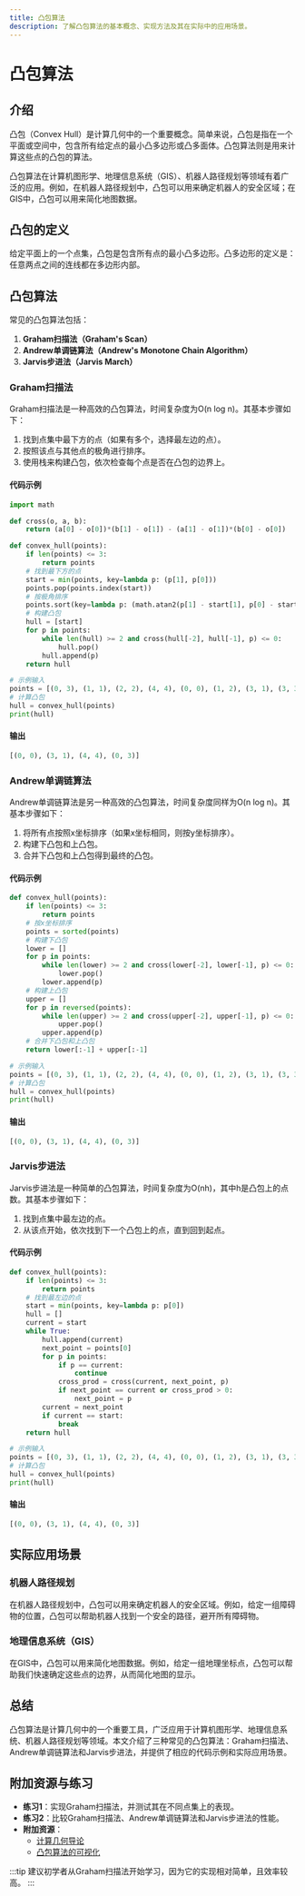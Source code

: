 ```yaml
---
title: 凸包算法
description: 了解凸包算法的基本概念、实现方法及其在实际中的应用场景。
---
```


# 凸包算法

## 介绍

凸包（Convex Hull）是计算几何中的一个重要概念。简单来说，凸包是指在一个平面或空间中，包含所有给定点的最小凸多边形或凸多面体。凸包算法则是用来计算这些点的凸包的算法。

凸包算法在计算机图形学、地理信息系统（GIS）、机器人路径规划等领域有着广泛的应用。例如，在机器人路径规划中，凸包可以用来确定机器人的安全区域；在GIS中，凸包可以用来简化地图数据。

## 凸包的定义

给定平面上的一个点集，凸包是包含所有点的最小凸多边形。凸多边形的定义是：任意两点之间的连线都在多边形内部。

## 凸包算法

常见的凸包算法包括：

1. **Graham扫描法（Graham's Scan）**
2. **Andrew单调链算法（Andrew's Monotone Chain Algorithm）**
3. **Jarvis步进法（Jarvis March）**

### Graham扫描法

Graham扫描法是一种高效的凸包算法，时间复杂度为O(n log n)。其基本步骤如下：

1. 找到点集中最下方的点（如果有多个，选择最左边的点）。
2. 按照该点与其他点的极角进行排序。
3. 使用栈来构建凸包，依次检查每个点是否在凸包的边界上。

#### 代码示例

```python
import math

def cross(o, a, b):
    return (a[0] - o[0])*(b[1] - o[1]) - (a[1] - o[1])*(b[0] - o[0])

def convex_hull(points):
    if len(points) <= 3:
        return points
    # 找到最下方的点
    start = min(points, key=lambda p: (p[1], p[0]))
    points.pop(points.index(start))
    # 按极角排序
    points.sort(key=lambda p: (math.atan2(p[1] - start[1], p[0] - start[0]), p[0])
    # 构建凸包
    hull = [start]
    for p in points:
        while len(hull) >= 2 and cross(hull[-2], hull[-1], p) <= 0:
            hull.pop()
        hull.append(p)
    return hull

# 示例输入
points = [(0, 3), (1, 1), (2, 2), (4, 4), (0, 0), (1, 2), (3, 1), (3, 3)]
# 计算凸包
hull = convex_hull(points)
print(hull)
```

#### 输出

```python
[(0, 0), (3, 1), (4, 4), (0, 3)]
```

### Andrew单调链算法

Andrew单调链算法是另一种高效的凸包算法，时间复杂度同样为O(n log n)。其基本步骤如下：

1. 将所有点按照x坐标排序（如果x坐标相同，则按y坐标排序）。
2. 构建下凸包和上凸包。
3. 合并下凸包和上凸包得到最终的凸包。

#### 代码示例

```python
def convex_hull(points):
    if len(points) <= 3:
        return points
    # 按x坐标排序
    points = sorted(points)
    # 构建下凸包
    lower = []
    for p in points:
        while len(lower) >= 2 and cross(lower[-2], lower[-1], p) <= 0:
            lower.pop()
        lower.append(p)
    # 构建上凸包
    upper = []
    for p in reversed(points):
        while len(upper) >= 2 and cross(upper[-2], upper[-1], p) <= 0:
            upper.pop()
        upper.append(p)
    # 合并下凸包和上凸包
    return lower[:-1] + upper[:-1]

# 示例输入
points = [(0, 3), (1, 1), (2, 2), (4, 4), (0, 0), (1, 2), (3, 1), (3, 3)]
# 计算凸包
hull = convex_hull(points)
print(hull)
```

#### 输出

```python
[(0, 0), (3, 1), (4, 4), (0, 3)]
```

### Jarvis步进法

Jarvis步进法是一种简单的凸包算法，时间复杂度为O(nh)，其中h是凸包上的点数。其基本步骤如下：

1. 找到点集中最左边的点。
2. 从该点开始，依次找到下一个凸包上的点，直到回到起点。

#### 代码示例

```python
def convex_hull(points):
    if len(points) <= 3:
        return points
    # 找到最左边的点
    start = min(points, key=lambda p: p[0])
    hull = []
    current = start
    while True:
        hull.append(current)
        next_point = points[0]
        for p in points:
            if p == current:
                continue
            cross_prod = cross(current, next_point, p)
            if next_point == current or cross_prod > 0:
                next_point = p
        current = next_point
        if current == start:
            break
    return hull

# 示例输入
points = [(0, 3), (1, 1), (2, 2), (4, 4), (0, 0), (1, 2), (3, 1), (3, 3)]
# 计算凸包
hull = convex_hull(points)
print(hull)
```

#### 输出

```python
[(0, 0), (3, 1), (4, 4), (0, 3)]
```

## 实际应用场景

### 机器人路径规划

在机器人路径规划中，凸包可以用来确定机器人的安全区域。例如，给定一组障碍物的位置，凸包可以帮助机器人找到一个安全的路径，避开所有障碍物。

### 地理信息系统（GIS）

在GIS中，凸包可以用来简化地图数据。例如，给定一组地理坐标点，凸包可以帮助我们快速确定这些点的边界，从而简化地图的显示。

## 总结

凸包算法是计算几何中的一个重要工具，广泛应用于计算机图形学、地理信息系统、机器人路径规划等领域。本文介绍了三种常见的凸包算法：Graham扫描法、Andrew单调链算法和Jarvis步进法，并提供了相应的代码示例和实际应用场景。

## 附加资源与练习

- **练习1**：实现Graham扫描法，并测试其在不同点集上的表现。
- **练习2**：比较Graham扫描法、Andrew单调链算法和Jarvis步进法的性能。
- **附加资源**：
  - [计算几何导论](https://www.cs.princeton.edu/~chazelle/book.html)
  - [凸包算法的可视化](https://visualgo.net/en/convexhull)

:::tip
建议初学者从Graham扫描法开始学习，因为它的实现相对简单，且效率较高。
:::